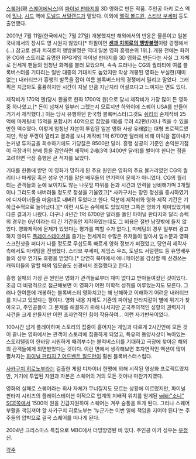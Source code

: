 [[스퀘어]](現 [[스퀘어에닉스]])의 [[파이널 판타지]]를 3D 영화로 만든 작품. 주인공 아키 로스 역에 [[밍나]], [[시드(파이널 판타지)|시드]] 역에 [[도널드 서덜랜드]]가 맡았다. 이외에 [[앨릭 볼드윈]], [[스티브 부세미]] 등도 출연했다.

2001년 7월 11일(한국에서는 7월 27일) 개봉했지만 해외에서의 반응은 물론이고 일본 국내에서의 장사도 영 시원치 않았다[* 하필이면 '''[[센과 치히로의 행방불명]]'''이랑 경쟁해서(...) 참고로 센과 치히로의 행방불명은 역대 일본 영화 흥행순위 1위.]. 개봉 전에는 화려한 CG와 스토리로 유명한 RPG게임 파이널 판타지를 3D 영화로 만든다는 사실 그 자체로 전세계 팬들의 엄청난 화제를 불러 모았으며, 속속 드러나는 CG의 퀄리티에 여름 블록버스터를 기다리는 일반 대중의 기대치도 높았지만 막상 개봉된 영화는 부실한(재미없는) 내러티브가 흥행의 발목을 잡아 여름 블록버스터의 경쟁에서 밀리고 말았다. 그래픽은 지금봐도 훌륭하지만 시간이 지날 만큼 지난지라 어설프다고 느껴지는 면도 있다. 

제작비가 170억 엔(당시 환율로 한화 1700억 원)으로 당시 제작비가 가장 많이 든 영화 중 하나였고,[* 돈이 넘쳐서 일부러 그랬는지 모르지만 하와이에 스퀘어 USA를 만들어 거기서 제작했다.] 이는 당시 유행하던 한국형 블록버스터(그것도 [[쉬리]]의 순제작비 25억에 마케팅비 15억을 포함시켜 40억으로 잡았을 때)를 무려 42편(!)이나 찍을 수 있을만한 액수였다. 이렇게 엄청난 자본이 투입된 일본 영화 사상 유래없는 대형 프로젝트였지만, 막상 뚜껑이 열리고 결과를 보니 제작비 1억 6700만 달러에 비해 이익을 뽑아내기는커녕 투자금을 회수하기에도 가당찮은 8500만 달러. 흥행 성공의 기준인 손익분기점이 극장과의 분배 등을 감안하면 제작비 2배(3억 3400만 달러)를 벌어야 한다는 점을 고려하면 극장 흥행은 큰 적자를 보았다.

기대를 한몸에 받던 이 영화가 망하게 된 주요 원인은 영화의 주요 볼거리였던 CG의 퀄리티나 마케팅 혹은 성우 연기를 맡은 배우들의 연기력이 문제가 아니었다. CG의 퀄리티는 관객들의 눈에 보이지도 않는 나뭇잎 따위를 돈과 시간과 인력을 낭비해가며 3개월이나 그리도록 내버려둘 정도로 정성을 기울였고[* 사카구치는 장인 정신을 중시하였기에 디자이너들을 마음대로 내버려 두었다고 한다. 덕분에 제작비와 영화 제작 기간은 기하급수적으로 늘어났다.][* 이런 시도는 슈렉에도 있었지만 그쪽은 영화가 재미있었기에 다른 결과가 나왔다. 더구나 4년간 1억 6700만 달러를 들인 파이널 판타지와 달리 슈렉의 경우는 6년이라는 더 긴 기간동안 제작하였는데도 그 비용은 절반 남짓밖에 들지 않았다. 영화제작에 문제가 있었다는 평가를 피할 수가 없다.], 마케팅의 경우 일부러 광고하지 않아도 [[플레이스테이션]]을 즐기는 전세계의 수많은 유저들이 알아서 입소문과 영화 스크린샷을 퍼다가 나를 정도로 무섭도록 빠르게 영화 정보가 퍼졌었고, 당연히 제작사측에서도 마케팅을 진행했다. 스티브 부세미, 제임스 우즈, 도널드 서덜랜드 등 유명배우들의 성우 연기도 호평을 받았다.[* 당연히 북미에서 애니메이션을 감상할 때 신경쓰는 캐릭터들의 말할 때의 입모습도 신경써서 조절했다고 한다.]

흥행 실패의 가장 큰 원인은 영화가 관객들로부터 재미 없다고 받아들여젔던 것이었다. 조금 더 비평적으로 접근해보면 이 영화가 어떤 미학적 성취를 이루었는지도 모른다. 그러나 한여름에 개봉하는 블록버스터 영화치고는 꽤 난해하고 이해하기 어려운 내러티브를 지니고 있었다는 평이다. 영화 내용 자체도 기존의 파이널 판타지같이 별에 위기가 찾아오고, 주인공들이 그 문제를 해결하기 위해 나서지만 군국주의적인 성향의 권력자가 사건을 크게 만들지만 어떤 초자연적인 힘이 작용하여... 이런 자기반복이었다. 

100시간 넘게 플레이하며 스토리의 집중이 흩어지는 게임과 다르게 2시간안에 모든 것이 끝나는 영화에서는 관객이 스토리에 집중하게 되었고, 특유의 동양사상이 녹아있는 스토리텔링이 한바탕 시원하게 때려부수는 블럭버스터를 기대하고 극장에 찾아온 해외의 관객들에게 외면받았다는 것이다. 이런 면에서 생각해보면 초자연적인 액션이 많이 펼쳐지는 [[파이널 판타지 7 어드벤트 칠드런]]이 훨씬 블록버스터스럽다.

[[사카구치 히로노부]]라는 걸출한 게임 디자이너 한명에 의해 시작된 영상화 프로젝트였지만, 거기에 투입된 자원과 자본은 스퀘어의 거의 모든 것이나 마찬가지였다.

영화의 실패로 스퀘어라는 회사 자체가 무너질지도 모르는 상황에 이르렀지만, 파이널 판타지 시리즈의 플레이스테이션 이적으로 업계의 지배적 위치를 얻게된 [[wiki:"소니" SCE]]쪽에서 1500억 원을 긴급지원하여 스퀘어는 겨우 숨통을 트게 된다. 그러나 스퀘어 부활을 책임져야 할 사카구치 히로노부는 '누군가는 이번 일에 책임을 지어야 된다'는 주주들의 압박으로 결국 스퀘어를 떠나게 된다.

2004년 크리스마스 특집으로 MBC에서 더빙방영된 바 있다. 주인공 아키 성우는 [[우정신]].

[[각주]]

